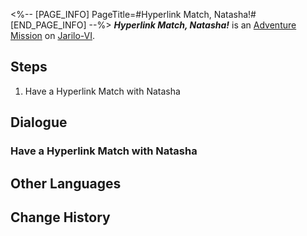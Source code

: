 <%-- [PAGE_INFO]
PageTitle=#Hyperlink Match, Natasha!#
[END_PAGE_INFO] --%>
{{Stub|Dialogue.}}
{{Mission Infobox
|id            = 8014125
|title         = 
|image         = <!--Mission Hyperlink Match, Natasha!.png-->
|type          = Adventure
|event_name    = 
|chapter       = 
|requirements  = 
* [[Adventure Mission]] ''[[Hyperlink Match, Wen Shiling!]]'' completed
* [[Adventure Mission]] ''[[Hyperlink Match, Julian!]]'' completed
* [[Adventure Mission]] ''[[Hyperlink Match, Dunn!]]'' completed
* [[Adventure Mission]] ''[[Hyperlink Match, Oleg!]]'' completed
|summary       = <!--official mission summary from Fate's Atlas-->
|characters    = Trailblazer; Welt
|startLocation = [[Jarilo-VI]] - [[Old Weapon Testing Ground]]
|world         = Jarilo-VI
|area          = Old Weapon Testing Ground
|prev          = Hyperlink Match, Oleg!
|next          = 
|rewards       = 
}}
'''''Hyperlink Match, Natasha!''''' is an [[Adventure Mission]] on [[Jarilo-VI]].

==Steps==
# Have a Hyperlink Match with Natasha

<!--
==Gameplay Notes==

--><!--
==Trial Character==

-->
==Dialogue==
{{Stub Dialogue}}
===Have a Hyperlink Match with Natasha===
{{Mission Description|type=adventure|location=Old Weapon Testing Ground|The core gameplay loop behind Aetherium Wars is "dueling." Challenge different players and show your true strength!}}
{{Dialogue Start}}
:{{tx}}
{{Dialogue End}}

==Other Languages==
{{Other Languages
|en   = Hyperlink Match, Natasha!
|zhs  = 超链接对决！娜塔莎
|zht  = 超連結對決！娜塔莎
|ja   = ハイパーリンクバトル！ナターシャ
|ko   = 하이퍼링크 대결! 나타샤
|es   = Enfrentamiento de hipervínculos: Natasha
|fr   = Combat hyperlink&nbsp;: Natasha&nbsp;!
|ru   = Матч! Наташа!
|th   = ประลองไฮเปอร์ลิงก์กับ Natasha!
|vi   = Quyết Đấu Siêu Liên Kết! Natasha
|de   = Hyperlinkmatch, Natasha!
|id   = Duel Hyperlink, Natasha!
|pt   = Batalha de Hyperlink, Natasha!
}}

==Change History==
{{Change History|1.4}}
